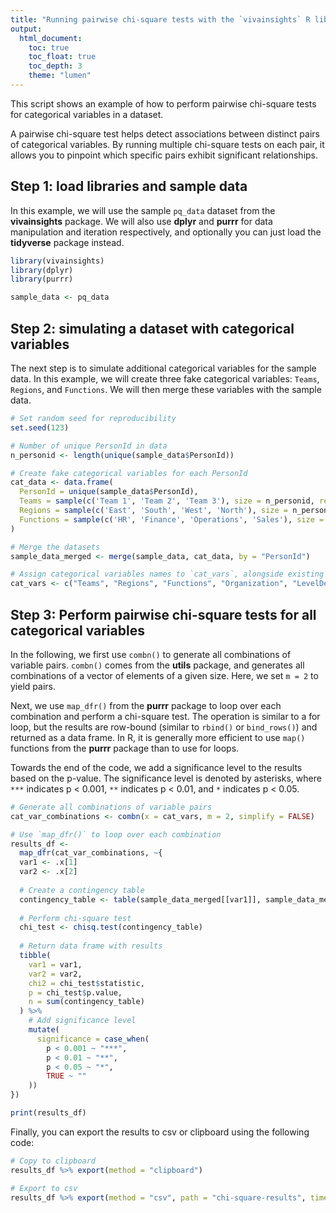 ```yaml
---
title: "Running pairwise chi-square tests with the `vivainsights` R library"
output: 
  html_document:
    toc: true
    toc_float: true
    toc_depth: 3
    theme: "lumen"
---
```


This script shows an example of how to perform pairwise chi-square tests for categorical variables in a dataset.

A pairwise chi-square test helps detect associations between distinct pairs of categorical variables. By running multiple chi-square tests on each pair, it allows you to pinpoint which specific pairs exhibit significant relationships.

## Step 1: load libraries and sample data

In this example, we will use the sample `pq_data` dataset from the **vivainsights** package. We will also use **dplyr** and **purrr** for data manipulation and iteration respectively, and optionally you can just load the **tidyverse** package instead.

```r
library(vivainsights)
library(dplyr)
library(purrr)

sample_data <- pq_data
```

## Step 2: simulating a dataset with categorical variables

The next step is to simulate additional categorical variables for the sample data. In this example, we will create three fake categorical variables: `Teams`, `Regions`, and `Functions`. We will then merge these variables with the sample data.

```r
# Set random seed for reproducibility
set.seed(123)

# Number of unique PersonId in data
n_personid <- length(unique(sample_data$PersonId))

# Create fake categorical variables for each PersonId
cat_data <- data.frame(
  PersonId = unique(sample_data$PersonId),
  Teams = sample(c('Team 1', 'Team 2', 'Team 3'), size = n_personid, replace = TRUE),
  Regions = sample(c('East', 'South', 'West', 'North'), size = n_personid, replace = TRUE),
  Functions = sample(c('HR', 'Finance', 'Operations', 'Sales'), size = n_personid, replace = TRUE)
)

# Merge the datasets
sample_data_merged <- merge(sample_data, cat_data, by = "PersonId")

# Assign categorical variables names to `cat_vars`, alongside existing variables
cat_vars <- c("Teams", "Regions", "Functions", "Organization", "LevelDesignation")
```

## Step 3: Perform pairwise chi-square tests for all categorical variables

In the following, we first use `combn()` to generate all combinations of variable pairs. `combn()` comes from the **utils** package, and generates all combinations of a vector of elements of a given size. Here, we set `m = 2` to yield pairs.

Next, we use `map_dfr()` from the **purrr** package to loop over each combination and perform a chi-square test. The operation is similar to a for loop, but the results are row-bound (similar to `rbind()` or `bind_rows()`) and returned as a data frame. In R, it is generally more efficient to use `map()` functions from the **purrr** package than to use for loops.

Towards the end of the code, we add a significance level to the results based on the p-value. The significance level is denoted by asterisks, where `***` indicates p < 0.001, `**` indicates p < 0.01, and `*` indicates p < 0.05.

```r
# Generate all combinations of variable pairs
cat_var_combinations <- combn(x = cat_vars, m = 2, simplify = FALSE)

# Use `map_dfr()` to loop over each combination
results_df <-
  map_dfr(cat_var_combinations, ~{
  var1 <- .x[1]
  var2 <- .x[2]
  
  # Create a contingency table
  contingency_table <- table(sample_data_merged[[var1]], sample_data_merged[[var2]])
  
  # Perform chi-square test
  chi_test <- chisq.test(contingency_table)
  
  # Return data frame with results
  tibble(
    var1 = var1,
    var2 = var2,
    chi2 = chi_test$statistic,
    p = chi_test$p.value,
    n = sum(contingency_table)
  ) %>%
    # Add significance level
    mutate(
      significance = case_when(
        p < 0.001 ~ "***",
        p < 0.01 ~ "**",
        p < 0.05 ~ "*",
        TRUE ~ ""
    ))
})

print(results_df)
```

Finally, you can export the results to csv or clipboard using the following code:

```r
# Copy to clipboard
results_df %>% export(method = "clipboard")

# Export to csv
results_df %>% export(method = "csv", path = "chi-square-results", timestamp = FALSE)
```


